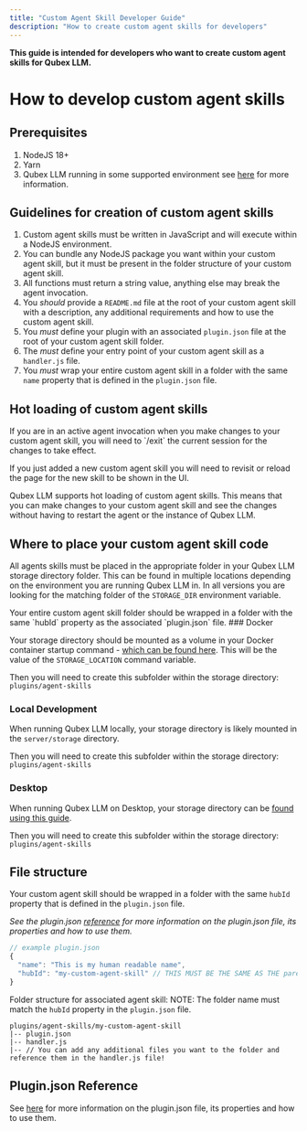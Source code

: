 ```yaml
---
title: "Custom Agent Skill Developer Guide"
description: "How to create custom agent skills for developers"
---
```



**This guide is intended for developers who want to create custom agent skills for Qubex LLM.**

# How to develop custom agent skills

## Prerequisites

1. NodeJS 18+
2. Yarn
3. Qubex LLM running in some supported environment see [here](./introduction.mdx) for more information.

## Guidelines for creation of custom agent skills

1. Custom agent skills must be written in JavaScript and will execute within a NodeJS environment.
2. You can bundle any NodeJS package you want within your custom agent skill, but it must be present in the folder structure of your custom agent skill.
3. All functions must return a string value, anything else may break the agent invocation.
4. You _should_ provide a `README.md` file at the root of your custom agent skill with a description, any additional requirements and how to use the custom agent skill.
5. You _must_ define your plugin with an associated `plugin.json` file at the root of your custom agent skill folder.
6. The _must_ define your entry point of your custom agent skill as a `handler.js` file.
7. You _must_ wrap your entire custom agent skill in a folder with the same `name` property that is defined in the `plugin.json` file.

## Hot loading of custom agent skills

<Callout type="info" emoji="️💡" >
If you are in an active agent invocation when you make changes to your custom agent skill, you will need to `/exit` the current session for the changes to take effect.

If you just added a new custom agent skill you will need to revisit or reload the page for the new skill to be shown in the UI.

</Callout>

Qubex LLM supports hot loading of custom agent skills. This means that you can make changes to your custom agent skill and see the changes without having to restart the agent or the instance of Qubex LLM.

## Where to place your custom agent skill code

All agents skills must be placed in the appropriate folder in your Qubex LLM storage directory folder. This can be found in multiple locations depending on the environment you are running Qubex LLM in.
In all versions you are looking for the matching folder of the `STORAGE_DIR` environment variable.

<Callout type="info" emoji="️💡">
  Your entire custom agent skill folder should be wrapped in a folder with the
  same `hubId` property as the associated `plugin.json` file.
</Callout>
### Docker

Your storage directory should be mounted as a volume in your Docker container startup command - [which can be found here](../../installation-docker/local-docker.mdx).
This will be the value of the `STORAGE_LOCATION` command variable.

Then you will need to create this subfolder within the storage directory:
`plugins/agent-skills`

### Local Development

When running Qubex LLM locally, your storage directory is likely mounted in the `server/storage` directory.

Then you will need to create this subfolder within the storage directory:
`plugins/agent-skills`

### Desktop

When running Qubex LLM on Desktop, your storage directory can be [found using this guide](../../installation-desktop/storage.mdx#where-is-my-data-located).

Then you will need to create this subfolder within the storage directory:
`plugins/agent-skills`

## File structure

Your custom agent skill should be wrapped in a folder with the same `hubId` property that is defined in the `plugin.json` file.

_See the plugin.json [reference](./plugin-json.mdx) for more information on the plugin.json file, its properties and how to use them._

```js
// example plugin.json
{
  "name": "This is my human readable name",
  "hubId": "my-custom-agent-skill" // THIS MUST BE THE SAME AS THE parent folder name. Can be any string.
}
```

Folder structure for associated agent skill:
NOTE: The folder name must match the `hubId` property in the `plugin.json` file.

```text
plugins/agent-skills/my-custom-agent-skill
|-- plugin.json
|-- handler.js
|-- // You can add any additional files you want to the folder and reference them in the handler.js file!
```

## Plugin.json Reference

See [here](./plugin-json.mdx) for more information on the plugin.json file, its properties and how to use them.
